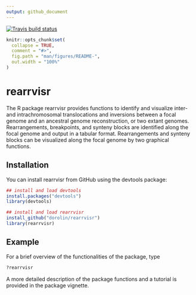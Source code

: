 ```yaml
---
output: github_document
---
```


<!-- README.md is generated from README.Rmd. Please edit that file -->

<!-- badges: start -->
[![Travis build status](https://travis-ci.org/dorolin/rearrvisr.svg?branch=master)](https://travis-ci.org/dorolin/rearrvisr)
<!-- badges: end -->

```r
knitr::opts_chunk$set(
  collapse = TRUE,
  comment = "#>",
  fig.path = "man/figures/README-",
  out.width = "100%"
)
```
# rearrvisr

The R package rearrvisr provides functions to identify and visualize inter- and
intrachromosomal translocations and inversions between a focal genome and an
ancestral genome reconstruction, or two extant genomes. Rearrangements,
breakpoints, and synteny blocks are identified along the focal genome and output
in a tabular format. Rearrangements and synteny blocks can be visualized along
the focal genome by two graphical functions.


## Installation

You can install rearrvisr from GitHub using the devtools package:

``` r
## install and load devtools
install.packages("devtools")
library(devtools)

## install and load rearrvisr
install_github("dorolin/rearrvisr")
library(rearrvisr)
```

## Example

For a brief overview of the functionalities of the package, type

```r
?rearrvisr
```

A more detailed description of the package functions and a tutorial is provided in the package vignette.
